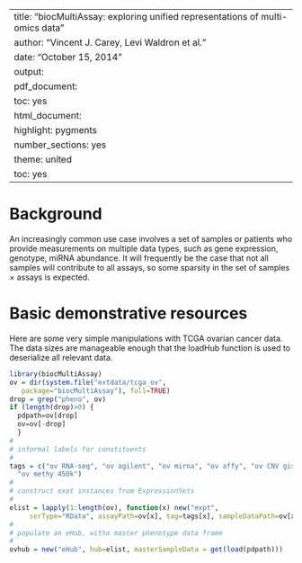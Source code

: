 
---
title: "biocMultiAssay: exploring unified representations of multi-omics data"
author: "Vincent J. Carey, Levi Waldron et al."
date: "October 15, 2014"
output:
  pdf_document:
    toc: yes
  html_document:
    highlight: pygments
    number_sections: yes
    theme: united
    toc: yes
---

# Background

An increasingly common use case involves a set of
samples or patients who provide measurements on
multiple data types, such as gene expression,
genotype, miRNA abundance.  It will frequently
be the case that not all samples will contribute to
all assays, so some sparsity in the
set of 
samples $\times$ assays is expected.

# Basic demonstrative resources

Here are some very simple manipulations with
TCGA ovarian cancer data.  The data sizes are manageable
enough that the loadHub function is used to deserialize
all relevant data.

```r
library(biocMultiAssay)
ov = dir(system.file("extdata/tcga_ov", 
   package="biocMultiAssay"), full=TRUE)
drop = grep("pheno", ov)
if (length(drop)>0) {
  pdpath=ov[drop]
  ov=ov[-drop]
  }
#
# informal labels for constituents
#
tags = c("ov RNA-seq", "ov agilent", "ov mirna", "ov affy", "ov CNV gistic",
  "ov methy 450k")
#
# construct expt instances from ExpressionSets
#
elist = lapply(1:length(ov), function(x) new("expt", 
     serType="RData", assayPath=ov[x], tag=tags[x], sampleDataPath=ov[x]))
#
# populate an eHub, witha master phenotype data frame
#
ovhub = new("eHub", hub=elist, masterSampleData = get(load(pdpath)))
```
